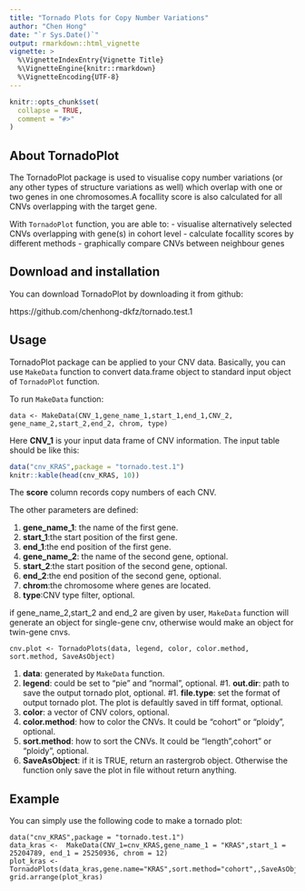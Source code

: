 ```yaml
---
title: "Tornado Plots for Copy Number Variations"
author: "Chen Hong"
date: "`r Sys.Date()`"
output: rmarkdown::html_vignette
vignette: >
  %\VignetteIndexEntry{Vignette Title}
  %\VignetteEngine{knitr::rmarkdown}
  %\VignetteEncoding{UTF-8}
---
```


```r
knitr::opts_chunk$set(
  collapse = TRUE,
  comment = "#>"
)
```

## About TornadoPlot

The TornadoPlot package is used to visualise copy number variations (or any other types of structure variations as well) which overlap with one or two genes in one chromosomes.A focallity score is also calculated for all CNVs overlapping with the target gene. 

With `TornadoPlot` function, you are able to:
- visualise alternatively selected CNVs overlapping with gene(s) in cohort level
- calculate focallity scores by different methods
- graphically compare CNVs between neighbour genes


## Download and installation

You can download TornadoPlot by downloading it from github:

https://github.com/chenhong-dkfz/tornado.test.1

## Usage

TornadoPlot package can be applied to your CNV data. Basically, you can use `MakeData` function to convert data.frame object to standard input object of `TornadoPlot` function. 

To run `MakeData` function:

```
data <- MakeData(CNV_1,gene_name_1,start_1,end_1,CNV_2, gene_name_2,start_2,end_2, chrom, type)

```

Here **CNV_1** is your input data frame of CNV information. The input table should be like this:


```r
data("cnv_KRAS",package = "tornado.test.1")
knitr::kable(head(cnv_KRAS, 10))
```

The **score** column records copy numbers of each CNV.


The other parameters are defined:

1. **gene_name_1**: the name of the first gene.
1. **start_1**:the start position of the first gene.
1. **end_1**:the end position of the first gene.
1. **gene_name_2**: the name of the second gene, optional.
1. **start_2**:the start position of the second gene, optional.
1. **end_2**:the end position of the second gene, optional.
1. **chrom**:the chromosome where genes are located.
1. **type**:CNV type filter, optional.

if gene_name_2,start_2 and end_2 are given by user, `MakeData` function will generate an object for single-gene cnv, otherwise would make an object for twin-gene cnvs. 



```
cnv.plot <- TornadoPlots(data, legend, color, color.method, sort.method, SaveAsObject)
```
1. **data**: generated by `MakeData` function.
1. **legend**: could be set to "pie" and "normal", optional.
#1. **out.dir**: path to save the output tornado plot, optional.
#1. **file.type**: set the format of output tornado plot. The plot is defaultly saved in tiff format, optional.
1. **color**: a vector of CNV colors, optional.
1. **color.method**: how to color the CNVs. It could be "cohort" or "ploidy", optional.
1. **sort.method**: how to sort the CNVs. It could be "length",cohort" or "ploidy", optional.
1. **SaveAsObject**: if it is TRUE, return an rastergrob object. Otherwise the function only save the plot in file without return anything.

## Example

You can simply use the following code to make a tornado plot:
```
data("cnv_KRAS",package = "tornado.test.1")
data_kras <-  MakeData(CNV_1=cnv_KRAS,gene_name_1 = "KRAS",start_1 = 25204789, end_1 = 25250936, chrom = 12)
plot_kras <- TornadoPlots(data_kras,gene.name="KRAS",sort.method="cohort",,SaveAsObject=T)
grid.arrange(plot_kras)
```


